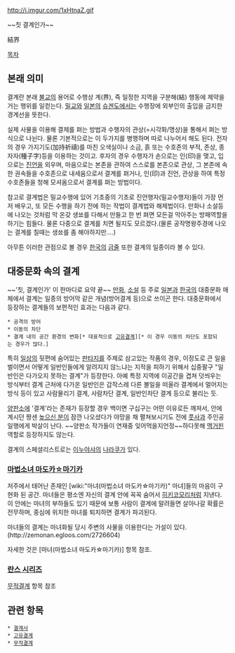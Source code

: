 http://i.imgur.com/1xHtnaZ.gif

~~칫 결계인가~~

結界

[[목차]]
== 본래 의미 ==
결계란 본래 [[불교]]의 용어로 수행상 계(界), 즉 일정한 지역을 구분해(結) 행동에 제약을 거는 행위를 일컫는다. [[밀교]]와 [[일본]]의 [[슈겐도]]에서는 수행장에 외부인의 출입을 금지한 경계선을 뜻한다. 

실제 사물을 이용해 결제를 펴는 방법과 수행자의 관상(=시각화/명상)을 통해서 펴는 방식으로 나뉜다. 물론 기본적으로는 이 두가지를 병행하며 따로 나누어서 해도 된다. 
전자의 경우 가지기도(加持祈禱)를 마친 오색실이나 소금, 흙 또는 수호존의 부적, 존상, 종자자(種子字)등을 이용하는 것이고. 후자의 경우 수행자가 손으로는 인(印)을 맺고, 입으로는 [[진언]]을 외우며, 마음으로는 본존을 관하여 스스로를 본존으로 관상, 그 본존에 속한 권속들을 수호존으로 내세움으로서 결계를 펴거나, 인(印)과 진언, 관상을 하여 특정 수호존들을 청해 모셔옴으로서 결계를 펴는 방법이다.

참고로 결계법은 밀교수행에 있어 기초중의 기초로 진언행자(밀교수행자)들이 가장 먼저 배우고, 또 모든 수행을 하기 전에 하는 작법이 결계법와 해제법이다. 만화나 소설등에 나오는 것처럼 막 온갖 생쑈를 다해서 만들고 한 번 펴면 모든걸 막아주는 방패역할을 하기는 힘들다. 물론 다중으로 결계를 치면 될지도 모르겠다.(물론 공작명왕주경에 나오는 결계를 칠때는 생쑈를 좀 해야하지만....)

아무튼 이러한 관점으로 볼 경우 [[한국]]의 [[금줄]] 또한 결계의 일종이라 볼 수 있다.

== 대중문화 속의 결계 ==
~~'칫, 결계인가' 이 한마디로 요약 끝~~
[[만화]], [[소설]] 등 주로 [[일본]]과 [[한국]]의 대중문화 매체에서 결계는 일종의 방어막 같은 개념(방어결계 등)으로 쓰이곤 한다. 대중문화에서 등장하는 결계들의 보편적인 효과는 다음과 같다.

 * 공격의 방어
 * 이동의 차단
 * 결계 내의 공간 환경의 변화[* 대표적으로 [[고유결계]]][* 이 경우 이동의 차단도 포함되는 경우가 많다.]

특히 [[일상]]의 뒷편에 숨어있는 [[판타지]]를 주제로 삼고있는 작품의 경우, 이정도로 큰 일을 벌이면서 어떻게 일반인들에게 알려지지 않느냐는 지적을 피하기 위해서 십중팔구 "일반인은 다가오지 못하는 결계"가 등장한다. 아예 특정 지역에 이공간을 겹쳐 덧씌우는 방식부터 결계 근처에 다가온 일반인은 갑작스레 다른 볼일을 떠올라 결계에서 멀어지는 방식 등이 있고 사람물리기 결계, 사람차단 결계, 일반인차단 결계 등으로 불리는 듯.

[[양판소]]에 '결계'라는 존재가 등장할 경우 백이면 구십구는 어떤 이유로든 깨져서, 안에 계시던 짱센 [[높으신 분]]이 잠깐 나오셨다가 야망을 채 펼쳐보시기도 전에 [[풋사과]] 주인공 일행에게 박살이 난다. ~~양판소 작가들이 연재중 잊어먹을지언정~~하다못해 [[맥거핀]] 역할로 등장하지도 않는다.

결계의 스페셜리스트로는 [[이누야샤]]의 [[나라쿠]]가 있다.

=== [[마법소녀 마도카☆마기카]] ===
저주에서 태어난 존재인 [wiki:"마녀(마법소녀 마도카☆마기카)" 마녀]들의 마음이 구현화 된 공간. 마녀들은 평소엔 자신의 결계 안에 꼭꼭 숨어서 [[히키코모리]]처럼 지낸다. 이 안에는 마녀의 부하들도 있기 때문에 보통 사람이 결계에 말려들면 살아나갈 확률은 전무하며, 중심에 위치한 마녀를 퇴치하면 결계가 파괴된다.

마녀들의 결계는 마녀화될 당시 주변의 사물을 이용한다는 가설이 있다.(http://zemonan.egloos.com/2726604)

자세한 것은 [마녀(마법소녀 마도카☆마기카)] 항목 참조.

=== [[란스 시리즈]] ===
[[무적결계]] 항목 참조

== 관련 항목 ==
 * [[결계사]]
 * [[고유결계]]
 * [[무적결계]]
